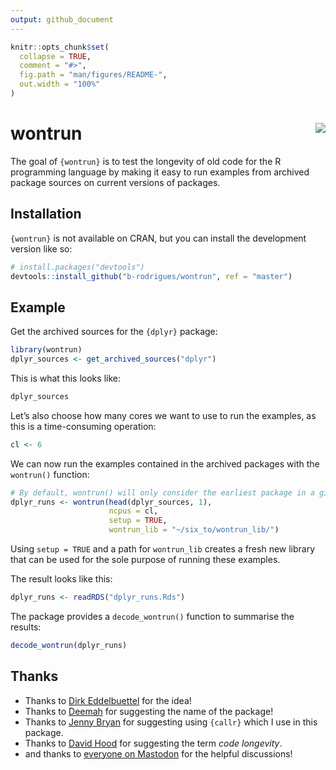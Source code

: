 ```yaml
---
output: github_document
---
```


<!-- README.md is generated from README.Rmd. Please edit that file -->

```r
knitr::opts_chunk$set(
  collapse = TRUE,
  comment = "#>",
  fig.path = "man/figures/README-",
  out.width = "100%"
)
```

# wontrun <img src="man/figures/logo.png" align="right" class="logo"/>

<!-- badges: start -->
<!-- badges: end -->

The goal of `{wontrun}` is to test the longevity of old code for the R programming language by making
it easy to run examples from archived package sources on current versions of packages.

## Installation

`{wontrun}` is not available on CRAN, but you can install the development version like so:

```r
# install.packages("devtools")
devtools::install_github("b-rodrigues/wontrun", ref = "master")
```

## Example

Get the archived sources for the `{dplyr}` package:

```r
library(wontrun)
dplyr_sources <- get_archived_sources("dplyr")
```

This is what this looks like:

```r
dplyr_sources
```

Let's also choose how many cores we want to use to run the examples, as this is a 
time-consuming operation:

```r
cl <- 6
```

We can now run the examples contained in the archived packages with the `wontrun()` function:

```r
# By default, wontrun() will only consider the earliest package in a given year
dplyr_runs <- wontrun(head(dplyr_sources, 1),
                      ncpus = cl,
                      setup = TRUE,
                      wontrun_lib = "~/six_to/wontrun_lib/")
```

Using `setup = TRUE` and a path for `wontrun_lib` creates a fresh new library that can be used 
for the sole purpose of running these examples. 

The result looks like this:

```r
dplyr_runs <- readRDS("dplyr_runs.Rds")
```

The package provides a `decode_wontrun()` function to summarise the results:

```r
decode_wontrun(dplyr_runs)
```

## Thanks

- Thanks to [Dirk Eddelbuettel](https://twitter.com/eddelbuettel/status/1588149491772923907?s=20&t=aRcs1VTwn1861biBikjdiA) for the idea!
- Thanks to [Deemah](https://fediscience.org/@dmi3kno/109296599193965025) for suggesting the name of the package!
- Thanks to [Jenny Bryan](https://twitter.com/JennyBryan/status/1590788394405498880?s=20&t=aRcs1VTwn1861biBikjdiA) for suggesting using `{callr}` which I use in this package.
- Thanks to [David Hood](https://mastodon.nz/@thoughtfulnz/109330296529120658) for suggesting the term *code longevity*.
- and thanks to [everyone on Mastodon](https://fosstodon.org/@brodriguesco/109330164860035432) for the helpful discussions!
